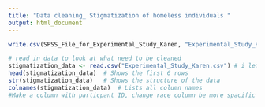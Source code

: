 ```yaml
---
title: "Data cleaning_ Stigmatization of homeless individuals "
output: html_document
---
```


```r
write.csv(SPSS_File_for_Experimental_Study_Karen, "Experimental_Study_Karen.csv", row.names = FALSE) # changed the original data file from SPSS to CSV file to clean the data. I only had acess to the data via SPSS as this was the only programing that I did through my undergraduate experince. 

```

```r
# read in data to look at what need to be cleaned 
stigmatization_data <- read.csv("Experimental_Study_Karen.csv") # i left the label this ways so that the final clean data that i actually use in my analisis will have a better name. 
head(stigmatization_data)  # Shows the first 6 rows
str(stigmatization_data)   # Shows the structure of the data
colnames(stigmatization_data)  # Lists all column names
#Make a column with particpant ID, change race column be more spacific so that it is clear that that the race is not about the particpants but rather the race of the homeless individual in the vignettes of this study . 

```

